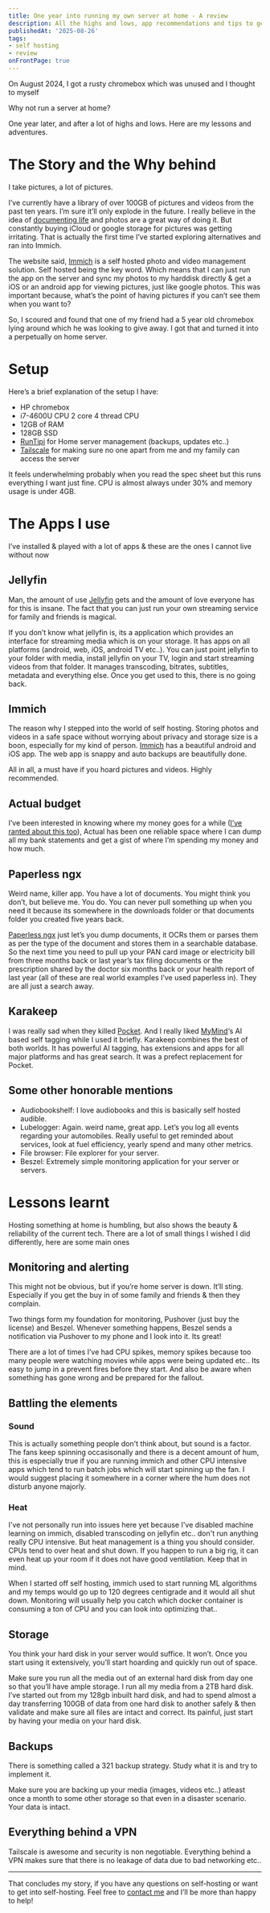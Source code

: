 ```yaml
---
title: One year into running my own server at home - A review
description: All the highs and lows, app recommendations and tips to get started
publishedAt: '2025-08-26'
tags:
- self hosting
- review
onFrontPage: true
---
```


On August 2024, I got a rusty chromebox which was unused and I thought to myself

Why not run a server at home?

One year later, and after a lot of highs and lows. Here are my lessons and adventures.

# The Story and the Why behind

I take pictures, a lot of pictures.

I’ve currently have a library of over 100GB of pictures and videos from the past ten years. I’m sure it’ll only explode in the future. I really believe in the idea of [documenting life](https://notes.bharatkalluri.com/remembering-life-through-photos-and-videos/) and photos are a great way of doing it. But constantly buying iCloud or google storage for pictures was getting irritating. That is actually the first time I’ve started exploring alternatives and ran into Immich.

The website said, [Immich](https://immich.app/) is a self hosted photo and video management solution. Self hosted being the key word. Which means that I can just run the app on the server and sync my photos to my harddisk directly & get a iOS or an android app for viewing pictures, just like google photos. This was important because, what’s the point of having pictures if you can’t see them when you want to?

So, I scoured and found that one of my friend had a 5 year old chromebox lying around which he was looking to give away. I got that and turned it into a perpetually on home server.

# Setup

Here’s a brief explanation of the setup I have:

*   HP chromebox
*   i7-4600U CPU 2 core 4 thread CPU
*   12GB of RAM
*   128GB SSD
*   [RunTipi](https://runtipi.io/) for Home server management (backups, updates etc..)
*   [Tailscale](https://tailscale.com/) for making sure no one apart from me and my family can access the server

It feels underwhelming probably when you read the spec sheet but this runs everything I want just fine. CPU is almost always under 30% and memory usage is under 4GB.

# The Apps I use

I’ve installed & played with a lot of apps & these are the ones I cannot live without now

## Jellyfin

Man, the amount of use [Jellyfin](https://jellyfin.org/) gets and the amount of love everyone has for this is insane. The fact that you can just run your own streaming service for family and friends is magical.

If you don’t know what jellyfin is, its a application which provides an interface for streaming media which is on your storage. It has apps on all platforms (android, web, iOS, android TV etc..). You can just point jellyfin to your folder with media, install jellyfin on your TV, login and start streaming videos from that folder. It manages transcoding, bitrates, subtitles, metadata and everything else. Once you get used to this, there is no going back.

## Immich

The reason why I stepped into the world of self hosting. Storing photos and videos in a safe space without worrying about privacy and storage size is a boon, especially for my kind of person. [Immich](https://immich.app/) has a beautiful android and iOS app. The web app is snappy and auto backups are beautifully done.

All in all, a must have if you hoard pictures and videos. Highly recommended.

## Actual budget

I’ve been interested in knowing where my money goes for a while ([I’ve ranted about this too](https://notes.bharatkalluri.com/i-want-to-know-where-im-spending-my-money-can-i/)), Actual has been one reliable space where I can dump all my bank statements and get a gist of where I’m spending my money and how much.

## Paperless ngx

Weird name, killer app. You have a lot of documents. You might think you don’t, but believe me. You do. You can never pull something up when you need it because its somewhere in the downloads folder or that documents folder you created five years back.

[Paperless ngx](https://docs.paperless-ngx.com/) just let’s you dump documents, it OCRs them or parses them as per the type of the document and stores them in a searchable database. So the next time you need to pull up your PAN card image or electricity bill from three months back or last year’s tax filing documents or the prescription shared by the doctor six months back or your health report of last year (all of these are real world examples I’ve used paperless in). They are all just a search away.

## Karakeep

I was really sad when they killed [Pocket](https://getpocket.com/farewell). And I really liked [MyMind](https://mymind.com/)‘s AI based self tagging while I used it briefly. Karakeep combines the best of both worlds. It has powerful AI tagging, has extensions and apps for all major platforms and has great search. It was a prefect replacement for Pocket.

## Some other honorable mentions

*   Audiobookshelf: I love audiobooks and this is basically self hosted audible.
*   Lubelogger: Again. weird name, great app. Let’s you log all events regarding your automobiles. Really useful to get reminded about services, look at fuel efficiency, yearly spend and many other metrics.
*   File browser: File explorer for your server.
*   Beszel: Extremely simple monitoring application for your server or servers.

# Lessons learnt

Hosting something at home is humbling, but also shows the beauty & reliability of the current tech. There are a lot of small things I wished I did differently, here are some main ones

## Monitoring and alerting

This might not be obvious, but if you’re home server is down. It’ll sting. Especially if you get the buy in of some family and friends & then they complain.

Two things form my foundation for monitoring, Pushover (just buy the license) and Beszel. Whenever something happens, Beszel sends a notification via Pushover to my phone and I look into it. Its great!

There are a lot of times I’ve had CPU spikes, memory spikes because too many people were watching movies while apps were being updated etc.. Its easy to jump in a prevent fires before they start. And also be aware when something has gone wrong and be prepared for the fallout.

## Battling the elements

### Sound

This is actually something people don't think about, but sound is a factor. The fans keep spinning occasisonally and there is a decent amount of hum, this is especially true if you are running immich and other CPU intensive apps which tend to run batch jobs which will start spinning up the fan. I would suggest placing it somewhere in a corner where the hum does not disturb anyone majorly.

### Heat

I've not personally run into issues here yet because I've disabled machine learning on immich, disabled transcoding on jellyfin etc.. don't run anything really CPU intensive. But heat management is a thing you should consider. CPUs tend to over heat and shut down. If you happen to run a big rig, it can even heat up your room if it does not have good ventilation. Keep that in mind.

When I started off self hosting, immich used to start running ML algorithms and my temps would go up to 120 degrees centigrade and it would all shut down. Monitoring will usually help you catch which docker container is consuming a ton of CPU and you can look into optimizing that..

## Storage

You think your hard disk in your server would suffice. It won’t. Once you start using it extensively, you’ll start hoarding and quickly run out of space.

Make sure you run all the media out of an external hard disk from day one so that you’ll have ample storage. I run all my media from a 2TB hard disk. I’ve started out from my 128gb inbuilt hard disk, and had to spend almost a day transferring 100GB of data from one hard disk to another safely & then validate and make sure all files are intact and correct. Its painful, just start by having your media on your hard disk.

## Backups

There is something called a 321 backup strategy. Study what it is and try to implement it.

Make sure you are backing up your media (images, videos etc..) atleast once a month to some other storage so that even in a disaster scenario. Your data is intact.

## Everything behind a VPN

Tailscale is awesome and security is non negotiable. Everything behind a VPN makes sure that there is no leakage of data due to bad networking etc..


***

That concludes my story, if you have any questions on self-hosting or want to get into self-hosting. Feel free to [contact me](/about) and I’ll be more than happy to help!